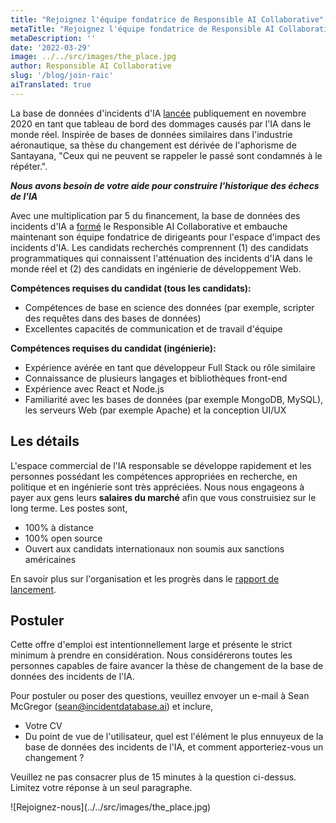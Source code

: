 ```yaml
---
title: "Rejoignez l'équipe fondatrice de Responsible AI Collaborative"
metaTitle: "Rejoignez l'équipe fondatrice de Responsible AI Collaborative"
metaDescription: ''
date: '2022-03-29'
image: ../../src/images/the_place.jpg
author: Responsible AI Collaborative
slug: '/blog/join-raic'
aiTranslated: true
---
```


La base de données d'incidents d'IA [lancée](https://partnershiponai.org/aiincidentdatabase/) publiquement en novembre 2020 en tant que tableau de bord des dommages causés par l'IA dans le monde réel. Inspirée de bases de données similaires dans l'industrie aéronautique, sa thèse du changement est dérivée de l'aphorisme de Santayana, "Ceux qui ne peuvent se rappeler le passé sont condamnés à le répéter.".

**_Nous avons besoin de votre aide pour construire l'historique des échecs de l'IA_**

Avec une multiplication par 5 du financement, la base de données des incidents d'IA a [formé](https://docsend.com/view/47z2whznatd39vf9) le Responsible AI Collaborative et embauche maintenant son équipe fondatrice de dirigeants pour l'espace d'impact des incidents d'IA. Les candidats recherchés comprennent (1) des candidats programmatiques qui connaissent l'atténuation des incidents d'IA dans le monde réel et (2) des candidats en ingénierie de développement Web.

**Compétences requises du candidat (tous les candidats):**

* Compétences de base en science des données (par exemple, scripter des requêtes dans des bases de données)
* Excellentes capacités de communication et de travail d'équipe

**Compétences requises du candidat (ingénierie):**

* Expérience avérée en tant que développeur Full Stack ou rôle similaire
* Connaissance de plusieurs langages et bibliothèques front-end
* Expérience avec React et Node.js
* Familiarité avec les bases de données (par exemple MongoDB, MySQL), les serveurs Web (par exemple Apache) et la conception UI/UX

## Les détails

L'espace commercial de l'IA responsable se développe rapidement et les personnes possédant les compétences appropriées en recherche, en politique et en ingénierie sont très appréciées. Nous nous engageons à payer aux gens leurs **salaires du marché** afin que vous construisiez sur le long terme. Les postes sont,

* 100% à distance
* 100% open source
* Ouvert aux candidats internationaux non soumis aux sanctions américaines

En savoir plus sur l'organisation et les progrès dans le [rapport de lancement](https://docsend.com/view/47z2whznatd39vf9).

## Postuler

Cette offre d'emploi est intentionnellement large et présente le strict minimum à prendre en considération. Nous considérerons toutes les personnes capables de faire avancer la thèse de changement de la base de données des incidents de l'IA.

Pour postuler ou poser des questions, veuillez envoyer un e-mail à Sean McGregor (sean@incidentdatabase.ai) et inclure,

* Votre CV
* Du point de vue de l'utilisateur, quel est l'élément le plus ennuyeux de la base de données des incidents de l'IA, et comment apporteriez-vous un changement ?

Veuillez ne pas consacrer plus de 15 minutes à la question ci-dessus. Limitez votre réponse à un seul paragraphe.

<div>![Rejoignez-nous](../../src/images/the_place.jpg)</div>